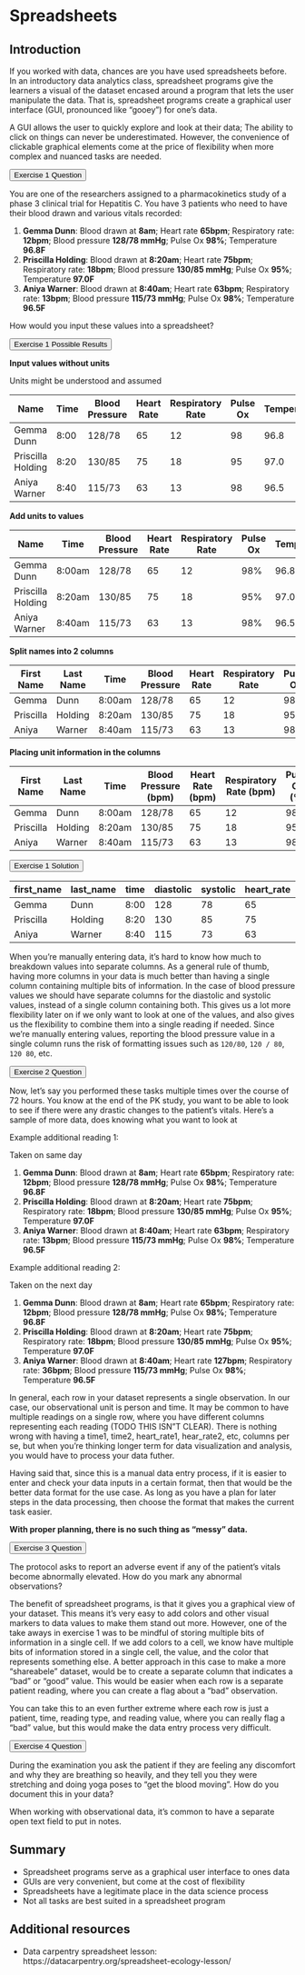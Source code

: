 # Spreadsheets {#spreadsheets}

## Introduction

If you worked with data, chances are you have used spreadsheets before.
In an introductory data analytics class,
spreadsheet programs give the learners a visual of the dataset encased around
a program that lets the user manipulate the data.
That is, spreadsheet programs create a graphical user interface
(GUI, pronounced like "gooey") for one's data.

A GUI allows the user to quickly explore and look at their data;
The ability to click on things can never be underestimated.
However, the convenience of clickable graphical elements come at the price
of flexibility when more complex and nuanced tasks are needed.

<button class="accordion">Exercise 1 Question</button>
:::{.panel}
You are one of the researchers assigned to a
pharmacokinetics study of a phase 3 clinical trial for
Hepatitis C.
You have 3 patients who need to have their blood drawn and various vitals recorded:

1. **Gemma Dunn**: Blood drawn at **8am**; Heart rate **65bpm**; Respiratory rate: **12bpm**; Blood pressure **128/78 mmHg**; Pulse Ox **98%**; Temperature **96.8F**
2. **Priscilla Holding**: Blood drawn at **8:20am**; Heart rate **75bpm**; Respiratory rate: **18bpm**; Blood pressure **130/85 mmHg**; Pulse Ox **95%**; Temperature **97.0F**
3. **Aniya Warner**:  Blood drawn at **8:40am**; Heart rate **63bpm**; Respiratory rate: **13bpm**; Blood pressure **115/73 mmHg**; Pulse Ox **98%**; Temperature **96.5F**

How would you input these values into a spreadsheet?
:::

<button class="accordion">Exercise 1 Possible Results</button>
:::{.panel}
**Input values without units**

Units might be understood and assumed

| Name              | Time | Blood Pressure | Heart Rate | Respiratory Rate | Pulse Ox | Temperature |
|-------------------|------|----------------|------------|------------------|----------|-------------|
| Gemma Dunn        | 8:00 | 128/78         | 65         | 12               | 98       | 96.8        |
| Priscilla Holding | 8:20 | 130/85         | 75         | 18               | 95       | 97.0        |
| Aniya Warner      | 8:40 | 115/73         | 63         | 13               | 98       | 96.5        |

**Add units to values**

| Name              | Time   | Blood Pressure | Heart Rate | Respiratory Rate | Pulse Ox | Temperature |
|-------------------|--------|----------------|------------|------------------|----------|-------------|
| Gemma Dunn        | 8:00am | 128/78         | 65         | 12               | 98%      | 96.8F       |
| Priscilla Holding | 8:20am | 130/85         | 75         | 18               | 95%      | 97.0F       |
| Aniya Warner      | 8:40am | 115/73         | 63         | 13               | 98%      | 96.5F       |

**Split names into 2 columns**

| First Name | Last Name | Time   | Blood Pressure | Heart Rate | Respiratory Rate | Pulse Ox | Temperature |
|------------|-----------|--------|----------------|------------|------------------|----------|-------------|
| Gemma      | Dunn      | 8:00am | 128/78         | 65         | 12               | 98       | 96.8F       |
| Priscilla  | Holding   | 8:20am | 130/85         | 75         | 18               | 95       | 97.0F       |
| Aniya      | Warner    | 8:40am | 115/73         | 63         | 13               | 98       | 96.5F       |

**Placing unit information in the columns**

| First Name | Last Name | Time   | Blood Pressure (bpm) | Heart Rate (bpm) | Respiratory Rate (bpm) | Pulse Ox (%) | Temperature (F) |
|------------|-----------|--------|----------------------|------------------|------------------------|--------------|-----------------|
| Gemma      | Dunn      | 8:00am | 128/78               | 65               | 12                     | 98           | 96.8F           |
| Priscilla  | Holding   | 8:20am | 130/85               | 75               | 18                     | 95           | 97.0F           |
| Aniya      | Warner    | 8:40am | 115/73               | 63               | 13                     | 98           | 96.5F           |
:::

<button class="accordion">Exercise 1 Solution</button>
:::{.panel}

| first_name | last_name | time | diastolic | systolic | heart_rate | respiratory_rate | pulse_ox | temperature | temperature_unit |
|------------|-----------|------|-----------|----------|------------|------------------|----------|-------------|------------------|
| Gemma      | Dunn      | 8:00 | 128       | 78       | 65         | 12               | 98       | 96.8        | F                |
| Priscilla  | Holding   | 8:20 | 130       | 85       | 75         | 18               | 95       | 97.0        | F                |
| Aniya      | Warner    | 8:40 | 115       | 73       | 63         | 13               | 98       | 96.5        | F                |
:::

When you're manually entering data,
it's hard to know how much to breakdown values into separate columns.
As a general rule of thumb,
having more columns in your data is much better than having a single column containing multiple bits of information.
In the case of blood pressure values we should have separate columns for the diastolic and systolic values,
instead of a single column containing both.
This gives us a lot more flexibility later on if we only want to look at one of the values,
and also gives us the flexibility to combine them into a single reading if needed.
Since we're manually entering values,
reporting the blood pressure value in a single column runs the risk of formatting issues
such as `120/80`, `120 / 80`, `120 80`, etc.

<button class="accordion">Exercise 2 Question</button>
:::{.panel}
Now, let's say you performed these tasks multiple times over the course of 72 hours.
You know at the end of the PK study, you want to be able to look to see if there were any drastic changes to the patient's vitals.
Here's a sample of more data,
does knowing what you want to look at

Example additional reading 1:

Taken on same day

1. **Gemma Dunn**: Blood drawn at **8am**; Heart rate **65bpm**; Respiratory rate: **12bpm**; Blood pressure **128/78 mmHg**; Pulse Ox **98%**; Temperature **96.8F**
2. **Priscilla Holding**: Blood drawn at **8:20am**; Heart rate **75bpm**; Respiratory rate: **18bpm**; Blood pressure **130/85 mmHg**; Pulse Ox **95%**; Temperature **97.0F**
3. **Aniya Warner**:  Blood drawn at **8:40am**; Heart rate **63bpm**; Respiratory rate: **13bpm**; Blood pressure **115/73 mmHg**; Pulse Ox **98%**; Temperature **96.5F**

Example additional reading 2:

Taken on the next day

1. **Gemma Dunn**: Blood drawn at **8am**; Heart rate **65bpm**; Respiratory rate: **12bpm**; Blood pressure **128/78 mmHg**; Pulse Ox **98%**; Temperature **96.8F**
2. **Priscilla Holding**: Blood drawn at **8:20am**; Heart rate **75bpm**; Respiratory rate: **18bpm**; Blood pressure **130/85 mmHg**; Pulse Ox **95%**; Temperature **97.0F**
3. **Aniya Warner**:  Blood drawn at **8:40am**; Heart rate **127bpm**; Respiratory rate: **36bpm**; Blood pressure **115/73 mmHg**; Pulse Ox **98%**; Temperature **96.5F**
:::

In general, each row in your dataset represents a single observation.
In our case, our observational unit is person and time.
It may be common to have multiple readings on a single row,
where you have different columns representing each reading (TODO THIS ISN"T CLEAR).
There is nothing wrong with having a time1, time2, heart_rate1, hear_rate2, etc, columns per se,
but when you're thinking longer term for data visualization and analysis,
you would have to process your data futher.

Having said that, since this is a manual data entry process,
if it is easier to enter and check your data inputs in a certain format,
then that would be the better data format for the use case.
As long as you have a plan for later steps in the data processing,
then choose the format that makes the current task easier.

**With proper planning, there is no such thing as "messy" data.**

<button class="accordion">Exercise 3 Question</button>
:::{.panel}
The protocol asks to report an adverse event if any of the patient's vitals
become abnormally elevated. How do you mark any abnormal observations?
:::

The benefit of spreadsheet programs, is that it gives you a graphical view of your dataset.
This means it's very easy to add colors and other visual markers to data values to make them stand out more.
However, one of the take aways in exercise 1 was to be mindful of storing multiple bits of information in a single cell.
If we add colors to a cell, we know have multiple bits of information stored in a single cell,
the value, and the color that represents something else.
A better approach in this case to make a more "shareabele" dataset,
would be to create a separate column that indicates
a "bad" or "good" value.
This would be easier when each row is a separate patient reading,
where you can create a flag about a "bad" observation.

You can take this to an even further extreme where each row is just a patient, time, reading type, and reading value,
where you can really flag a "bad" value,
but this would make the data entry process very difficult.

<button class="accordion">Exercise 4 Question</button>
:::{.panel}
During the examination you ask the patient if they are feeling any discomfort and
why they are breathing so heavily,
and they tell you they were stretching and doing yoga poses to "get the blood moving".
How do you document this in your data?
:::

When working with observational data, it's common to have a separate open text field to put in notes.

## Summary

- Spreadsheet programs serve as a graphical user interface to ones data
- GUIs are very convenient, but come at the cost of flexibility
- Spreadsheets have a legitimate place in the data science process
- Not all tasks are best suited in a spreadsheet program

## Additional resources

- Data carpentry spreadsheet lesson: https://datacarpentry.org/spreadsheet-ecology-lesson/

<script>
var acc = document.getElementsByClassName("accordion");
var i;

for (i = 0; i < acc.length; i++) {
  acc[i].addEventListener("click", function() {
    this.classList.toggle("active");
    var panel = this.nextElementSibling;
    if (panel.style.display === "block") {
      panel.style.display = "none";
    } else {
      panel.style.display = "block";
    }
  });
}
</script>
